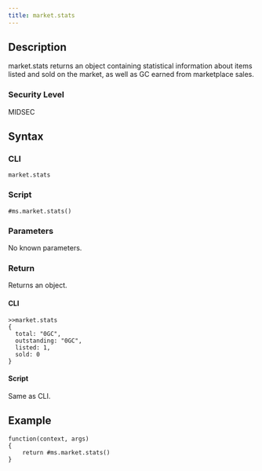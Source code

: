 ```yaml
---
title: market.stats
---
```


## Description

market.stats returns an object containing statistical information about items listed and sold on the market, as well as GC earned from marketplace sales.

### Security Level

MIDSEC

## Syntax

### CLI

```
market.stats
```

### Script

```
#ms.market.stats()
```

### Parameters

No known parameters.

### Return

Returns an object.

#### CLI

```
>>market.stats
{
  total: "0GC",
  outstanding: "0GC",
  listed: 1,
  sold: 0
}
```

#### Script

Same as CLI.

## Example

```
function(context, args)
{
	return #ms.market.stats()
}
```
